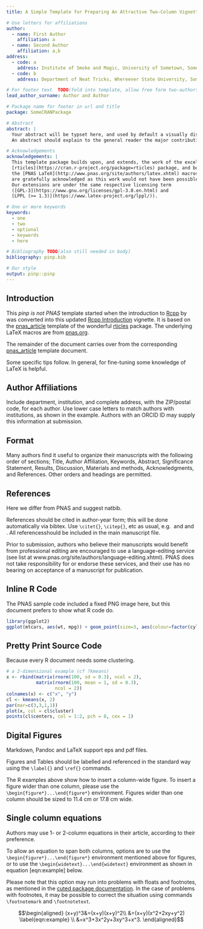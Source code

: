 ```yaml
---
title: A Simple Template for Preparing An Attractive Two-Column Vignette

# Use letters for affiliations
author:
  - name: First Author
    affiliation: a
  - name: Second Author
    affiliation: a,b
address:
  - code: a
    address: Institute of Smoke and Magic, University of Sometown, Sometown, XY, 12345
  - code: b
    address: Department of Neat Tricks, Whereever State University, Someplace, MC, 67890

# For footer text  TODO(fold into template, allow free form two-authors)
lead_author_surname: Author and Author

# Package name for footer in url and title
package: SomeCRANPackage

# Abstract
abstract: |
  Your abstract will be typset here, and used by default a visually distinctive font.
  An abstract should explain to the general reader the major contributions of the article. 

# Acknowledgements
acknowledgements: |
  This template package builds upon, and extends, the work of the excellent 
  [rticles](https://cran.r-project.org/package=rticles) package, and both rely on
  the [PNAS LaTeX](http://www.pnas.org/site/authors/latex.xhtml) macros. Both sources
  are gratefully acknowledged as this work would not have been possible without them.
  Our extensions are under the same respective licensing term 
  ([GPL-3](https://www.gnu.org/licenses/gpl-3.0.en.html) and
  [LPPL (>= 1.3)](https://www.latex-project.org/lppl/)).

# One or more keywords
keywords:
  - one
  - two
  - optional
  - keywords
  - here

# Bibliography TODO(also still needed in body)
bibliography: pinp.bib

# Our style
output: pinp::pinp
---
```


## Introduction {#intro .unnumbered}

This *pinp is not PNAS* template started when the introduction to
[Rcpp](http://dirk.eddelbuettel.com/code/rcpp.html) by
\cite{10.7287/peerj.preprints.3188v1} was converted into this updated
[Rcpp Introduction](https://eddelbuettel.github.io/pinp/Rcpp-introduction.pdf)
vignette.  It is based on the
[pnas_article](https://github.com/rstudio/rticles/tree/master/inst/rmarkdown/templates/pnas_article)
template of the wonderful [rticles](https://github.com/rstudio/rticles)
package. The underlying LaTeX macros are from
[pnas.org](http://www.pnas.org/site/authors/latex.xhtml).

The remainder of the document carries over from the corresponding
[pnas_article](https://github.com/rstudio/rticles/tree/master/inst/rmarkdown/templates/pnas_article)
template document.

Some specific tips follow.  In general, for fine-tuning some knowledge of LaTeX is helpful.


## Author Affiliations {#author-affiliations .unnumbered}

Include department, institution, and complete address, with the
ZIP/postal code, for each author. Use lower case letters to match
authors with institutions, as shown in the example. Authors with an
ORCID ID may supply this information at submission.


## Format {#format .unnumbered}

Many authors find it useful to organize their manuscripts with the
following order of sections; Title, Author Affiliation, Keywords,
Abstract, Significance Statement, Results, Discussion, Materials and
methods, Acknowledgments, and References. Other orders and headings are
permitted.

## References {#references .unnumbered}

Here we differ from PNAS and suggest natbib.

References should be cited in author-year form; this will be done automatically
via bibtex. Use `\citet{}`, `\citep{}`, etc as usual,
e.g. \citet{belkin2002using} and \citet{berard1994embedding} and
\cite{coifman2005geometric}. All referencesshould be included in the main
manuscript file.

Prior to submission, authors who believe their manuscripts would benefit
from professional editing are encouraged to use a language-editing
service (see list at www.pnas.org/site/authors/language-editing.xhtml).
PNAS does not take responsibility for or endorse these services, and
their use has no bearing on acceptance of a manuscript for publication.

## Inline R Code {#inliner .unnumbered}

The PNAS sample code included a fixed PNG image here, but this document prefers
to show what R code do.

```r
library(ggplot2)
ggplot(mtcars, aes(wt, mpg)) + geom_point(size=3, aes(colour=factor(cyl))) + theme(legend.position="none")
```

## Pretty Print Source Code {#sourcecode .unnumbered}

Because every R document needs some clustering.

```r
# a 2-dimensional example (cf ?kmeans)
x <- rbind(matrix(rnorm(100, sd = 0.3), ncol = 2),
           matrix(rnorm(100, mean = 1, sd = 0.3), 
                  ncol = 2))
colnames(x) <- c("x", "y")
cl <- kmeans(x, 2)
par(mar=c(3,3,1,1))
plot(x, col = cl$cluster)
points(cl$centers, col = 1:2, pch = 8, cex = 1)
```

## Digital Figures {#sec:figures .unnumbered}

Markdown, Pandoc and LaTeX support eps and pdf files.

Figures and Tables should be labelled and referenced in the standard way
using the `\label{}` and `\ref{}` commands.

The R examples above show how to insert a column-wide
figure. To insert a figure wider than one column, please use the
`\begin{figure*}...\end{figure*}` environment. Figures wider than one
column should be sized to 11.4 cm or 17.8 cm wide.

## Single column equations {#single-column-equations .unnumbered}

Authors may use 1- or 2-column equations in their article, according to
their preference.

To allow an equation to span both columns, options are to use the
`\begin{figure*}...\end{figure*}` environment mentioned above for
figures, or to use the `\begin{widetext}...\end{widetext}` environment
as shown in equation \[eqn:example\] below.

Please note that this option may run into problems with floats and
footnotes, as mentioned in the [cuted package
documentation](http://texdoc.net/pkg/cuted). In the case of problems
with footnotes, it may be possible to correct the situation using
commands `\footnotemark` and `\footnotetext`.

$$\begin{aligned}
(x+y)^3&=(x+y)(x+y)^2\\
       &=(x+y)(x^2+2xy+y^2) \label{eqn:example} \\
       &=x^3+3x^2y+3xy^3+x^3. 
\end{aligned}$$



<!-- pandoc writes all tables using longtable, which fails in 2-column mode

  Species                    CBS     CV     G3
  ----------------------- ------ ------ ------
  1\. Acetaldehyde           0.0    0.0    0.0
  2\. Vinyl alcohol          9.1    9.6   13.5
  3\. Hydroxyethylidene     50.8   51.2   54.0

  : Comparison of the fitted potential energy surfaces and ab initio
  benchmark electronic energy calculations

-->


<!-- Leave these lines as they are at the end of your .Rmd file to ensure placement of methods & acknowledgements sections before the references-->
\showmatmethods
\showacknow
\pnasbreak 


\bibliography{pinp.bib}


